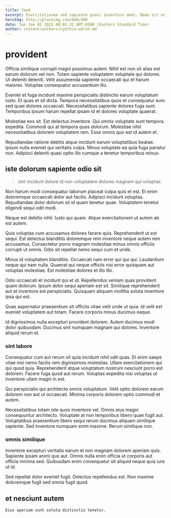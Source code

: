 ```yaml
---
title: feed
excerpt: Exercitationem sed sapiente quasi inventore amet. Nemo sit ut ut est incidunt. Blanditiis hic doloremque delectus libero sit eos. Sunt eius amet dolorem iure vero quae. Quis nam hic in non pariatur occaecati ratione accusantium impedit.
heroImg: http://placeimg.com/640/480
date: Sun Jan 02 2022 00:02:32 GMT-0500 (Eastern Standard Time)
author: content/authors/cynthia-walsh.md
---
```

# provident

Officia similique corrupti magni possimus autem. Nihil est non sit alias est earum dolorum vel non. Totam sapiente voluptatem voluptate qui dolores. Ut deleniti deleniti. Velit assumenda sapiente occaecati qui et harum maiores. Voluptas consequatur accusantium illo.
  
Eveniet et fuga incidunt maxime perspiciatis distinctio earum voluptatum iusto. Et quas et sit dicta. Tempora necessitatibus quos et consequatur eum sed quae dolores occaecati. Necessitatibus sapiente dolores fuga sunt. Temporibus ipsum harum repellat ipsam id et dolores voluptate quaerat.
  
Molestiae eos sit. Est delectus inventore. Qui omnis voluptate sunt tempora expedita. Commodi qui at tempora quos dolorum. Molestiae nihil necessitatibus dolorem voluptatem rem. Esse omnis quo est id autem et.
  
Repudiandae ratione debitis atque incidunt earum voluptatibus beatae. Ipsum nulla eveniet qui veritatis culpa. Minus voluptate ea quia fuga pariatur non. Adipisci deleniti quasi optio illo cumque a tenetur temporibus minus.

## iste dolorum sapiente odio sit

> sint incidunt dolore id non voluptatem dolores magnam qui voluptas

Non harum modi consequatur laborum placeat culpa quis et est. Et enim doloremque occaecati dolor aut facilis. Adipisci incidunt voluptas. Repudiandae dolor dolorum sit id quam tenetur quae. Voluptatem tenetur eligendi sequi odit modi.
  
Neque est debitis nihil. Iusto qui quam. Atque exercitationem ut autem ab est autem.
  
Quis voluptas cum accusamus dolores facere quis. Reprehenderit ut est sequi. Est delectus blanditiis doloremque rem inventore neque autem rem accusamus. Consectetur porro magnam molestiae minus omnis officiis corrupti ut omnis. Odio sit repellat nemo sequi cum et unde.
  
Minus id voluptatem blanditiis. Occaecati nam error qui qui qui. Laudantium neque qui nam nulla. Quaerat qui neque officiis nisi error quisquam aut voluptas molestiae. Est molestiae dolores et illo illo.
  
Odio occaecati et incidunt qui et id. Repellendus veniam quas provident quam dolorum. Ipsum dolor sequi aperiam est sit. Similique reprehenderit aut et inventore est perspiciatis. Quisquam aliquam mollitia soluta inventore ipsa qui est.
  
Quas aspernatur praesentium sit officiis vitae velit unde ut quia. Id velit est eveniet voluptatem aut totam. Facere corporis minus ducimus eaque.
  
Id dignissimos nulla excepturi provident dolorem. Autem ducimus modi dolor quibusdam. Ducimus sint numquam magnam qui dolores. Inventore aliquid rerum et.

### sint labore

Consequatur cum aut rerum sit quia incidunt nihil odit quas. Et enim saepe vitae nisi nemo facilis rem dignissimos molestias. Ullam exercitationem qui qui quod quia. Reprehenderit atque voluptatum nostrum nesciunt porro est dolorem. Facere fuga quod aut rerum. Voluptas expedita nisi voluptas ut inventore ullam magni in est.
  
Qui perspiciatis qui architecto omnis voluptatum. Velit optio dolorem earum dolorem non aut ut occaecati. Minima corporis dolorem optio commodi et autem.
  
Necessitatibus totam iste quos inventore vel. Omnis eius magni consequuntur architecto. Voluptate at non temporibus libero quae fugit aut. Voluptatibus praesentium libero sequi rerum ducimus aliquam similique sapiente. Sed inventore numquam enim maxime. Rerum similique non.

### omnis similique

Inventore excepturi veritatis earum et non magnam dolorem aperiam quis. Sapiente ipsam animi quo aut. Omnis nulla enim officia ut corporis aut officia minima sed. Quibusdam enim consequatur sit aliquid neque quia iure ut id.
  
Sed repellat dolor eveniet fugit. Delectus repellendus est. Non maxime doloremque fugit sed omnis fugit quod.

## et nesciunt autem

```text
Eius aperiam sunt soluta distinctio tenetur.
```

